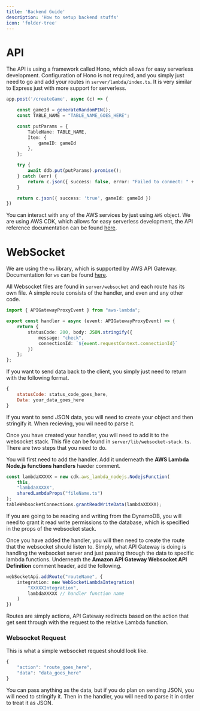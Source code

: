 ```yaml
---
title: 'Backend Guide'
description: 'How to setup backend stuffs'
icon: 'folder-tree'
---
```


# API

The API is using a framework called Hono, which allows for easy serverless development. Configuration of Hono is not required, and you simply just need to go and add your routes in `server/lambda/index.ts`. It is very similar to Express just with more support for serverless.

```ts server/lambda/index.ts
app.post('/createGame', async (c) => {

    const gameId = generateRandomPIN();
    const TABLE_NAME = "TABLE_NAME_GOES_HERE";

    const putParams = {
        TableName: TABLE_NAME,
        Item: {
            gameID: gameId
        },
    };

    try {
        await ddb.put(putParams).promise();
    } catch (err) {
        return c.json({ success: false, error: "Failed to connect: " + JSON.stringify(err) }, 500)
    }

    return c.json({ success: 'true', gameId: gameId })
})
```

You can interact with any of the AWS services by just using `AWS` object. We are using AWS CDK, which allows for easy serverless development, the API reference documentation can be found [here](https://docs.aws.amazon.com/cdk/api/v2/docs/aws-construct-library.html). 

# WebSocket

We are using the `ws` library, which is supported by AWS API Gateway. Documentation for `ws` can be found [here](https://www.npmjs.com/package/ws).

All Websocket files are found in `server/websocket` and each route has its own file. A simple route consists of the handler, and even and any other code.

``` ts server/websocket/check.ts
import { APIGatewayProxyEvent } from "aws-lambda";

export const handler = async (event: APIGatewayProxyEvent) => {
    return {
        statusCode: 200, body: JSON.stringify({
            message: "check",
            connectionId: `${event.requestContext.connectionId}`
        })
    };
};
```

If you want to send data back to the client, you simply just need to return with the following format.

```js returning data to client
{
    statusCode: status_code_goes_here,
    Data: your_data_goes_here
}
```

If you want to send JSON data, you will need to create your object and then stringify it. When recieving, you wil need to parse it.

Once you have created your handler, you will need to add it to the websocket stack. This file can be found in `server/lib/websocket-stack.ts`. There are two steps that you need to do.

You will first need to add the handler. Add it underneath the **AWS Lambda Node.js functions handlers** haeder comment.

```ts server/lib/websocket-stack.ts
const lambdaXXXXX = new cdk.aws_lambda_nodejs.NodejsFunction(
    this,
    "lambdaXXXXX",
    sharedLambdaProps("fileName.ts")
);
tableWebsocketConnections.grantReadWriteData(lambdaXXXXX);
```

If you are going to be reading and writing from the DynamoDB, you will need to grant it read write permissions to the database, which is specified in the props of the websocket stack.

Once you have added the handler, you will then need to create the route that the websocket should listen to. Simply, what API Gateway is doing is handling the websocket server and just passing through the data to specific lambda functions. Underneath the **Amazon API Gateway Websocket API Definition** comment header, add the following.

```ts server/lib/websocket-stack.ts
webSocketApi.addRoute("routeName", {
    integration: new WebSocketLambdaIntegration(
        "XXXXXIntegration",
        lambdaXXXXX // handler function name
    )
})
```

Routes are simply actions, API Gateway redirects based on the action that get sent through with the request to the relative Lambda function.

### Websocket Request

This is what a simple websocket request should look like.

```js websocket request
{
    "action": "route_goes_here",
    "data": "data_goes_here"
}
```

You can pass anything as the data, but if you do plan on sending JSON, you will need to stringify it. Then in the handler, you will need to parse it in order to treat it as JSON.